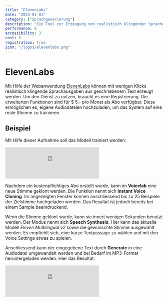```yaml
---
title: "ElevenLabs"
date: "2023-01-01"
category: ["Sprachgenerierung"]
description: "Ein Tool zur Erzeugung von realistisch klingender Sprache aus Text"
performance: 8
accessibility: 3
cost: 5
registration: true
icon: "/logos/elevenlabs.png"
---
```



# ElevenLabs
Mit Hilfe der Webanwendung [ElevenLabs](https://elevenlabs.io/) können mit wenigen Klicks realistisch klingende Sprachausgaben aus geschriebenem Text erzeugt werden. Um den Dienst zu nutzen, braucht es eine Registrierung. Die erweiterten Funktionen sind für $ 5.- pro Monat als Abo verfügbar. Diese ermöglichen es, eigene Audiodateien hochzuladen, um das System auf eine reale Stimme zu trainieren.

## Beispiel
Mit Hilfe dieser Aufnahme soll das Modell trainiert werden:

<div className={`flex items-center pt-6`}>
<iframe className={`w-full max-w-md mx-auto rounded-lg border-6`} height="100" src="https://www.youtube.com/embed/2TKMNS1etD4?si=G6wVE5223osRR7c7" title="YouTube video player" frameborder="0" allow="accelerometer; autoplay; clipboard-write; encrypted-media; gyroscope; picture-in-picture; web-share" allowfullscreen></iframe>
</div>

Nachdem ein kostenpflichtiges Abo erstellt wurde, kann im **Voicelab** eine neue Stimme geklont werden. Die Funktion nennt sich **Instant Voice Cloning**. Im angezeigten Fenster können anschliessend bis zu 25 Beispiele der Zielstimme hochgeladen werden. Das Resultat ist jedoch bereits bei einem Sample beeindruckend.

<MDXImage src="/screenshots/elevenlabs0.png" alt="ElevenLabs VoiceLab" />

Wenn die Stimme geklont wurde, kann sie innert wenigen Sekunden benutzt werden. Der Modus nennt sich **Speech Synthesis**. Hier kann das aktuelle Modell *Eleven Multilingual v2* sowie die gewünschte Stimme ausgewählt werden. Es empfiehlt sich, eine kurze Textpassage zu wählen und mit den Voice Settings etwas zu spielen. 

<MDXImage src="/screenshots/elevenlabs2.png" alt="ElevenLabs VoiceLab" />

Anschliessend kann der eingegebene Text durch **Generate** in eine Audiodatei umgewandelt werden und bei Bedarf im MP3-Format heruntergeladen werden. Hier das Resultat:

<div className={`flex items-center pt-6`}>
<iframe className={`w-full max-w-md mx-auto rounded-lg border-6`} height="100" src="https://www.youtube.com/embed/F_cLsDMnIgg?si=RdqEdGjVFCJvxT7U" title="YouTube video player" frameborder="0" allow="accelerometer; autoplay; clipboard-write; encrypted-media; gyroscope; picture-in-picture; web-share" allowfullscreen></iframe>
</div>